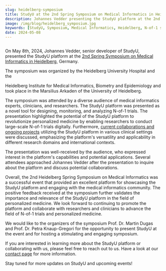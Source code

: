 ```yaml
---
slug: heidelberg-symposium
title: StudyU at the 2nd Spring Symposium on Medical Informatics in Heidelberg
description: Johannes Vedder presenting the StudyU platform at the 2nd Spring Symposium on Medical Informatics in Heidelberg
image: /img/blog/heidelberg_symposium.jpg
keywords: [StudyU, Symposium, Medical Informatics, Heidelberg, N-of-1 studies, personalized medicine]
date: 2024-05-08
---
```



<CaptionWrapper caption="Johannes Vedder presenting the StudyU platform at the 2nd Spring Symposium
on Medical Informatics in Heidelberg">
<Image img={heidelberg_symposium} />
</CaptionWrapper>

On May 8th, 2024, Johannes Vedder, senior developer of StudyU, presented the StudyU platform at the
[2nd Spring Symposium on Medical Informatics in Heidelberg](https://www.klinikum.uni-heidelberg.de/kliniken-institute/institute/institut-fuer-medizinische-informatik/2-heidelberger-fruehjahrssymposium-medizinische-informatik), Germany.
<!-- truncate --> The symposium was organized by the Heidelberg University Hospital and the
Heidelberg Institute for Medical Informatics, Biometry and Epidemiology and took place in the
Marsilius Arkaden of the University of Heidelberg.

The symposium was attended by a diverse audience of medical informatics experts, clinicians, and
researchers. The StudyU platform was presented as a novel tool for designing, monitoring, and
analyzing N-of-1 trials. The presentation highlighted the potential of the StudyU platform to
revolutionize personalized medicine by enabling researchers to conduct large-scale N-of-1 trials
digitally. Furthermore, [current collaborations and ongoing projects](/docs/basics/studies)
utilizing the StudyU platform in various clinical settings were discussed, emphasizing the platform's
versatility and applicability in different research domains and international contexts.

The presentation was well-received by the audience, who expressed interest in the platform's
capabilities and potential applications. Several attendees approached Johannes Vedder after the
presentation to inquire about the platform and discuss potential collaborations.

Overall, the 2nd Heidelberg Spring Symposium on Medical Informatics was a successful event that
provided an excellent platform for showcasing the StudyU platform and engaging with the medical
informatics community. The positive feedback received at the symposium further validates the
importance and relevance of the StudyU platform in the field of personalized medicine. We look forward
to continuing to promote the platform and collaborate with researchers and clinicians to advance the
field of N-of-1 trials and personalized medicine.

We would like to the organizers of the symposium Prof. Dr. Martin Dugas and Prof. Dr. Petra Knaup-Gregori
for the opportunity to present StudyU at the event and for hosting a stimulating and engaging symposium.

If you are interested in learning more about the StudyU platform or collaborating with us, please feel
free to reach out to us. Have a look at our [contact page](/contact) for more information.

Stay tuned for more updates on StudyU and upcoming events!

<CaptionWrapper caption="Heidelberg Castle">
<Image img={heidelberg_castle} />
</CaptionWrapper>

<CaptionWrapper caption="The city of Heidelberg">
<Image img={heidelberg_city} />
</CaptionWrapper>
